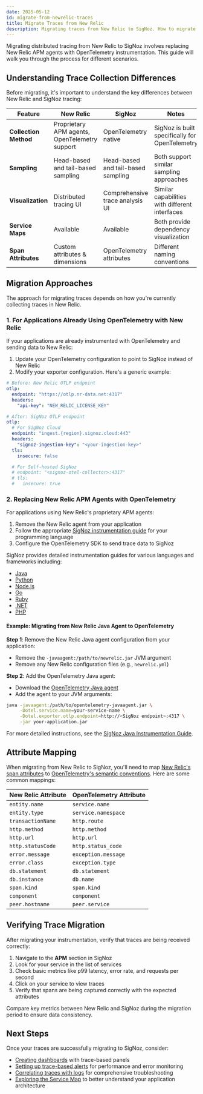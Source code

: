 ```yaml
---
date: 2025-05-12
id: migrate-from-newrelic-traces
title: Migrate Traces from New Relic
description: Migrating traces from New Relic to SigNoz. How to migrate APM traces from New Relic to SigNoz.
---
```


Migrating distributed tracing from New Relic to SigNoz involves replacing New Relic APM agents with OpenTelemetry instrumentation. This guide will walk you through the process for different scenarios.

## Understanding Trace Collection Differences

Before migrating, it's important to understand the key differences between New Relic and SigNoz tracing:

| Feature                | New Relic                                | SigNoz                                | Notes                                               |
|------------------------|------------------------------------------|---------------------------------------|-----------------------------------------------------|
| **Collection Method**      | Proprietary APM agents, OpenTelemetry support | OpenTelemetry native                 | SigNoz is built specifically for OpenTelemetry      |
| **Sampling**               | Head-based and tail-based sampling       | Head-based and tail-based sampling    | Both support similar sampling approaches            |
| **Visualization**          | Distributed tracing UI                   | Comprehensive trace analysis UI       | Similar capabilities with different interfaces       |
| **Service Maps**           | Available                                | Available                             | Both provide dependency visualization                |
| **Span Attributes**        | Custom attributes & dimensions           | OpenTelemetry attributes              | Different naming conventions                         |

## Migration Approaches

The approach for migrating traces depends on how you're currently collecting traces in New Relic.

### 1. For Applications Already Using OpenTelemetry with New Relic

If your applications are already instrumented with OpenTelemetry and sending data to New Relic:

1. Update your OpenTelemetry configuration to point to SigNoz instead of New Relic
2. Modify your exporter configuration. Here's a generic example:

```yaml
# Before: New Relic OTLP endpoint
otlp:
  endpoint: "https://otlp.nr-data.net:4317"
  headers:
    "api-key": "NEW_RELIC_LICENSE_KEY"

# After: SigNoz OTLP endpoint
otlp:
  # For SigNoz Cloud
  endpoint: "ingest.{region}.signoz.cloud:443"
  headers:
    "signoz-ingestion-key": "<your-ingestion-key>"
  tls:
    insecure: false

  # For Self-hosted SigNoz
  # endpoint: "<signoz-otel-collector>:4317"
  # tls:
  #   insecure: true
```

### 2. Replacing New Relic APM Agents with OpenTelemetry

For applications using New Relic's proprietary APM agents:

1. Remove the New Relic agent from your application
2. Follow the appropriate [SigNoz instrumentation guide](/docs/instrumentation/) for your programming language
3. Configure the OpenTelemetry SDK to send trace data to SigNoz

SigNoz provides detailed instrumentation guides for various languages and frameworks including:
- [Java](/docs/instrumentation/java)
- [Python](/docs/instrumentation/python)
- [Node.js](/docs/instrumentation/nodejs)
- [Go](/docs/instrumentation/golang)
- [Ruby](/docs/instrumentation/ruby)
- [.NET](/docs/instrumentation/dotnet)
- [PHP](/docs/instrumentation/php)

#### Example: Migrating from New Relic Java Agent to OpenTelemetry

**Step 1**: Remove the New Relic Java agent configuration from your application:
- Remove the `-javaagent:/path/to/newrelic.jar` JVM argument
- Remove any New Relic configuration files (e.g., `newrelic.yml`)

**Step 2**: Add the OpenTelemetry Java agent:
- Download the [OpenTelemetry Java agent](https://github.com/open-telemetry/opentelemetry-java-instrumentation/releases)
- Add the agent to your JVM arguments:

```bash
java -javaagent:/path/to/opentelemetry-javaagent.jar \
     -Dotel.service.name=your-service-name \
     -Dotel.exporter.otlp.endpoint=http://<SigNoz endpoint>:4317 \
     -jar your-application.jar
```

For more detailed instructions, see the [SigNoz Java Instrumentation Guide](/docs/instrumentation/java).

## Attribute Mapping

When migrating from New Relic to SigNoz, you'll need to map [New Relic's span attributes](https://docs.newrelic.com/attribute-dictionary/) to [OpenTelemetry's semantic conventions](https://opentelemetry.io/docs/specs/semconv/general/trace/). Here are some common mappings:

| New Relic Attribute           | OpenTelemetry Attribute           |
|-------------------------------|------------------------------------|
| `entity.name`                 | `service.name`                     |
| `entity.type`                 | `service.namespace`                |
| `transactionName`             | `http.route`                       |
| `http.method`                 | `http.method`                      |
| `http.url`                    | `http.url`                         |
| `http.statusCode`             | `http.status_code`                 |
| `error.message`               | `exception.message`                |
| `error.class`                 | `exception.type`                   |
| `db.statement`                | `db.statement`                     |
| `db.instance`                 | `db.name`                          |
| `span.kind`                   | `span.kind`                        |
| `component`                   | `component`                        |
| `peer.hostname`               | `peer.service`                     |

## Verifying Trace Migration

After migrating your instrumentation, verify that traces are being received correctly:

1. Navigate to the **APM** section in SigNoz
2. Look for your service in the list of services
3. Check basic metrics like p99 latency, error rate, and requests per second
4. Click on your service to view traces
5. Verify that spans are being captured correctly with the expected attributes

Compare key metrics between New Relic and SigNoz during the migration period to ensure data consistency.

## Next Steps

Once your traces are successfully migrating to SigNoz, consider:

- [Creating dashboards](/docs/migration/migrate-from-newrelic/dashboards) with trace-based panels
- [Setting up trace-based alerts](/docs/alerts-management/trace-based-alerts/) for performance and error monitoring
- [Correlating traces with logs](/docs/logs-pipelines/guides/trace/) for comprehensive troubleshooting
- [Exploring the Service Map](/docs/userguide/service-map/) to better understand your application architecture
